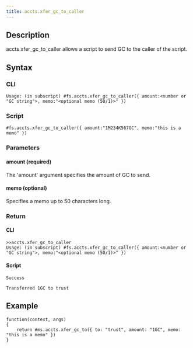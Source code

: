 ```yaml
---
title: accts.xfer_gc_to_caller
---
```


## Description

accts.xfer_gc_to_caller allows a script to send GC to the caller of the script.

## Syntax

### CLI

```
Usage: (in subscript) #fs.accts.xfer_gc_to_caller({ amount:<number or "GC string">, memo:"<optional memo (50/1)>" })
```

### Script

```
#fs.accts.xfer_gc_to_caller({ amount:"1M234K567GC", memo:"this is a memo" })
```

### Parameters

#### amount (required)

The 'amount' argument specifies the amount of GC to send.

#### memo (optional)

Specifies a memo up to 50 characters long.

### Return

#### CLI

```
>>accts.xfer_gc_to_caller
Usage: (in subscript) #fs.accts.xfer_gc_to_caller({ amount:<number or "GC string">, memo:"<optional memo (50/1)>" })
```

#### Script

```
Success

Transferred 1GC to trust
```

## Example

```
function(context, args)
{
	return #ms.accts.xfer_gc_to({ to: "trust", amount: "1GC", memo: "this is a memo" })
}

```
